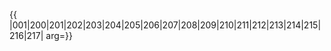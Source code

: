 {{ {{{1|PRC admin/showlist}}}
|001|200|201|202|203|204|205|206|207|208|209|210|211|212|213|214|215|216|217|
arg={{{arg|}}}}}
